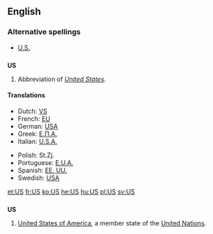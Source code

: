 {{see|us|Us|U.S.|ús}}
==English==

===Alternative spellings===
*[[U.S.]]

==={{initialism}}===
'''US'''

# Abbreviation of ''[[United States]]''.

====Translations====
{{top}}
*Dutch: [[VS]] {{m}} {{p}}
*French: [[EU]] {{m}} {{p}}
*German: [[#German|USA]] {{m}} {{p}}
*Greek: [[Ε.Π.Α.]] {{f}} {{p}}
*Italian: [[U.S.A.]] {{m}} {{p}}
{{mid}}
*Polish: St.Zj. {{m}} {{p}}
*Portuguese: [[E.U.A.]] {{m}} {{p}}
*Spanish: [[EE. UU.]] {{m}} {{p}}
*Swedish: [[USA]] {{n}} {{s}}
{{bottom}}

[[et:US]]
[[fr:US]]
[[ko:US]]
[[he:US]]
[[hu:US]]
[[pl:US]]
[[sv:US]]

==={{abbreviation}}===
'''US'''
#[[United States of America]], a member state of the [[United Nations]].